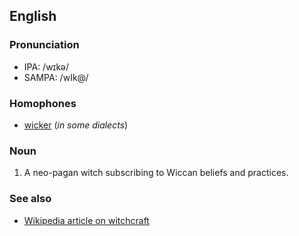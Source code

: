==English==

===Pronunciation===
*IPA: /wɪkə/
*SAMPA: /wIk@/

===Homophones===
* [[wicker]] (''in some dialects'')

===Noun===
# A neo-pagan witch subscribing to Wiccan beliefs and practices.

===See also===
* [[w:witchcraft|Wikipedia article on witchcraft]]